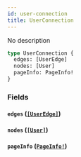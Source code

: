 ```yaml
---
id: user-connection
title: UserConnection
---
```


No description

```graphql
type UserConnection {
  edges: [UserEdge]
  nodes: [User]
  pageInfo: PageInfo!
}
```

### Fields

#### `edges` ([`[UserEdge]`](/apis/shared-apis/adminidentity-api/reference/objects/user-edge))

#### `nodes` ([`[User]`](/apis/shared-apis/adminidentity-api/reference/objects/user))

#### `pageInfo` ([`PageInfo!`](/apis/shared-apis/adminidentity-api/reference/objects/page-info))
